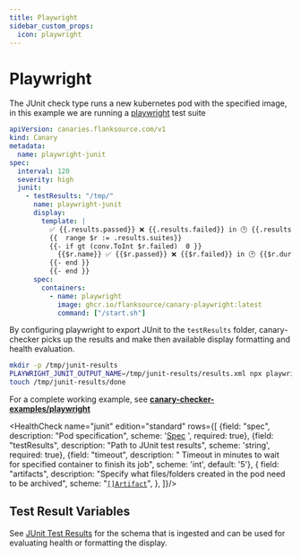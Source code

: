 ```yaml
---
title: Playwright
sidebar_custom_props:
  icon: playwright
---
```


# <Icon name="playwright" /> Playwright

The JUnit check type runs a new kubernetes pod with the specified image, in this example we are running a [playwright](https://playwright.dev/) test suite

```yaml
apiVersion: canaries.flanksource.com/v1
kind: Canary
metadata:
  name: playwright-junit
spec:
  interval: 120
  severity: high
  junit:
    - testResults: "/tmp/"
      name: playwright-junit
      display:
        template: |
          ✅ {{.results.passed}} ❌ {{.results.failed}} in 🕑 {{.results.duration}}
          {{  range $r := .results.suites}}
          {{- if gt (conv.ToInt $r.failed)  0 }}
            {{$r.name}} ✅ {{$r.passed}} ❌ {{$r.failed}} in 🕑 {{$r.duration}}
          {{- end }}
          {{- end }}
      spec:
        containers:
          - name: playwright
            image: ghcr.io/flanksource/canary-playwright:latest
            command: ["/start.sh"]
```

By configuring playwright to export JUnit to the `testResults` folder, canary-checker picks up the results and make then available display formatting and health evaluation.

```bash title="start.sh"
mkdir -p /tmp/junit-results
PLAYWRIGHT_JUNIT_OUTPUT_NAME=/tmp/junit-results/results.xml npx playwright test --project=chromium --reporter=junit
touch /tmp/junit-results/done
```

For a complete working example, see **[canary-checker-examples/playwright](https://github.com/flanksource/canary-checker-examples/tree/main/playwright)**

<HealthCheck name="junit" edition="standard"  rows={[
  {field: "spec", description: "Pod specification", scheme: '[Spec](https://kubernetes.io/docs/reference/generated/kubernetes-api/v1.20/#podspec-v1-core) ', required: true},
  {field: "testResults", description: "Path to JUnit test results", scheme: 'string', required: true},
  {field: "timeout", description: " Timeout in minutes to wait for specified container to finish its job", scheme: 'int', default: '5'},
  {
  field: "artifacts",
  description: "Specify what files/folders created in the pod need to be archived",
  scheme: "[`[]Artifact`](#artifact)",
},
]}/>

## Test Result Variables

See [JUnit Test Results](../reference/junit#test-result-variables) for the schema that is ingested and can be used for evaluating health or formatting the display.
